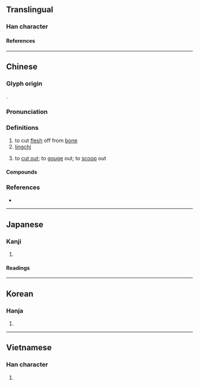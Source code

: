 {{also|剐}}
{{character info}}
==Translingual==

===Han character===
{{Han char|rn=18|rad=刀|as=09|sn=11|four=72200|canj=BBLN|ids=⿰咼刂}}

====References====
{{Han ref|kx=0142.200|dkj=02094|dj=0322.050|hdz=10345.010|uh=526E}}

----

==Chinese==
{{zh-forms|s=剐|alt=冎,𠮠,叧,另}}

===Glyph origin===
{{Han etym}}
{{Han compound|咼|刀|t2=knife|ls=ic}}.

===Pronunciation===
{{zh-pron
|m=guǎ
|c=waa2,gwaa2
|mn=ml:kóa
|mn_note=kóaⁿ - unknown dialect (perhaps Taiwanese)
|mc=y
|oc=y
|cat=v
}}

===Definitions===
{{zh-hanzi}}

# to cut [[flesh]] off from [[bone]]
# [[lingchi]]
# {{lb|zh|Zhangzhou|_|Hokkien}} to [[cut out]]; to [[gouge]] out; to [[scoop]] out

====Compounds====
{{zh-der|凌遲碎剮|剖剮|剮刑|千刀萬剮|萬剮千刀|鈍刀慢剮}}

===References===
* {{R:yue:Hanzi}}

----

==Japanese==

===Kanji===
{{ja-kanji|grade=|rs=刀09}}

# {{rfdef|ja|sort=刀09}}

====Readings====
{{ja-readings
|on=か, け
|kun=さく
}}

----

==Korean==

===Hanja===
{{ko-hanja|과}}

# {{rfdef|ko|sort=刀09}}

----

==Vietnamese==

===Han character===
{{vi-readings|reading=[[qua]], [[quả]]|rs=刀09}}

# {{rfdef|vi|sort=刀09}}